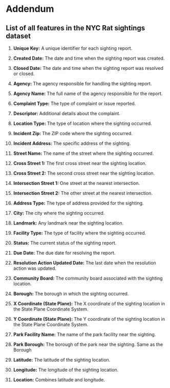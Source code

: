 # Addendum

## List of all features in the NYC Rat sightings dataset

1.  **Unique Key:** A unique identifier for each sighting report.

2.  **Created Date:** The date and time when the sighting report was created.

3.  **Closed Date:** The date and time when the sighting report was resolved or closed.

4.  **Agency:** The agency responsible for handling the sighting report.

5.  **Agency Name:** The full name of the agency responsible for the report.

6.  **Complaint Type:** The type of complaint or issue reported.

7.  **Descriptor:** Additional details about the complaint.

8.  **Location Type:** The type of location where the sighting occurred.

9.  **Incident Zip:** The ZIP code where the sighting occurred.

10. **Incident Address:** The specific address of the sighting.

11. **Street Name:** The name of the street where the sighting occurred.

12. **Cross Street 1:** The first cross street near the sighting location.

13. **Cross Street 2:** The second cross street near the sighting location.

14. **Intersection Street 1:** One street at the nearest intersection.

15. **Intersection Street 2:** The other street at the nearest intersection.

16. **Address Type:** The type of address provided for the sighting.

17. **City:** The city where the sighting occurred.

18. **Landmark:** Any landmark near the sighting location.

19. **Facility Type:** The type of facility where the sighting occurred.

20. **Status:** The current status of the sighting report.

21. **Due Date:** The due date for resolving the report.

22. **Resolution Action Updated Date:** The last date when the resolution action was updated.

23. **Community Board:** The community board associated with the sighting location.

24. **Borough:** The borough in which the sighting occurred.

25. **X Coordinate (State Plane):** The X coordinate of the sighting location in the State Plane Coordinate System.

26. **Y Coordinate (State Plane):** The Y coordinate of the sighting location in the State Plane Coordinate System.

27. **Park Facility Name:** The name of the park facility near the sighting.

28. **Park Borough:** The borough of the park near the sighting. Same as the Borough

29. **Latitude:** The latitude of the sighting location.

30. **Longitude:** The longitude of the sighting location.

31. **Location:** Combines latitude and longitude.
